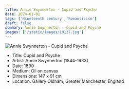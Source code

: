 ```yaml
---
title: Annie Swynnerton - Cupid and Psyche
date: 2024-01-01
tags: ['Nineteenth century','Romanticism']
draft: false
summary: Annie Swynnerton - Cupid and Psyche
images: ['/static/images/10137.jpg']
---
```


![Annie Swynnerton - Cupid and Psyche](/static/images/10137.jpg)

* Title: Cupid and Psyche
* Artist: Annie Swynnerton (1844-1933)
* Date: 1890
* Medium: Oil on canvas
* Dimensions: 147 x 91 cm
* Location: Gallery Oldham, Greater Manchester, England


